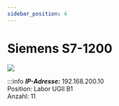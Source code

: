 ```yaml
---
sidebar_position: 4
---
```


# Siemens S7-1200

[![](/image/labore/b1/laborplatten/plc/siemens_sps_min.jpg)](/image/labore/b1/laborplatten/plc/siemens_sps.jpg)


:::info
***IP-Adresse:*** 192.168.200.10 \
Position:   Labor UGII B1\
Anzahl: 11